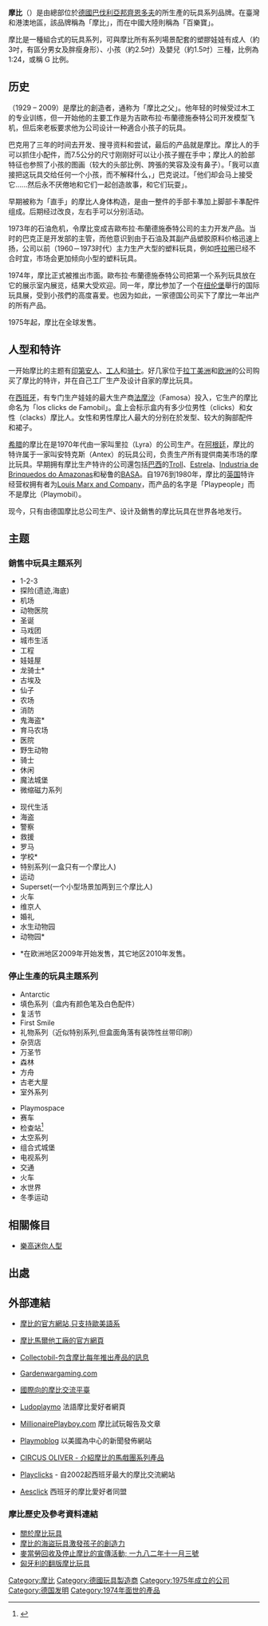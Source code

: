 {{noteTA
|G1=公共组名
|1=zh-cn:百乐宝;zh-tw:摩比;zh-hk:摩比;zh-sg:百乐宝;
}}
{{Infobox
|name         = 
|bodystyle    = 
|title        = 摩比
|titlestyle   = 
|above        = 
|abovestyle   = 
|imagestyle   = 
|captionstyle = 
|image        = [[Image:Playmobil_logo.svg|200px]]
|caption      = 摩比商標
|image2       = 
|caption2     = 
|headerstyle  = 
|labelstyle   =
|datastyle    = 
|header1  = 一般資料
|header2 =
|label2   = 生產商
|data2   = {{le|布蘭德施泰特集團|Brandstätter Group}}
|header3=
|label3  = 世代
|data3    = 1975–現今
|header4=
|label4   = Category
|data4    = 塑膠玩具/人形
|header5=
|label5   = 生產國
|data5    = [[德國|德國]]
|header6 = 
|label6 = 商業
|data6 = 是
|header7 = [[#主題|主題]]
|label8 =
|data8 =  <br/>摩比玩具 "City Life(城市生活" 
|header9 =
|label9 = [[#截至現在|已推出的玩具主題系列]]
|data9 = 33
|header10 = 
|label10 = [[#停止生產|已絕版的玩具主題系列]]
|data10 = 19
|header11 = [[#外部連結|外部連結]]
|label12 = [[網頁|網頁]]
|data12    = [http://www.playmobil.com 摩比官方網站(歐美語系)]
|belowstyle =
|below = 
}}
'''摩比'''（{{lang-en|Playmobil}}）是由總部位於[[德國|德國]][[巴伐利亞邦|巴伐利亞邦]][[齊恩多夫|齊恩多夫]]的{{le|布蘭德施泰特集團|Brandstätter Group}}所生產的玩具系列品牌。在臺灣和港澳地區，該品牌稱為「摩比」，而在中國大陸則稱為「百樂寶」。

摩比是一種組合式的玩具系列，可與摩比所有系列場景配套的塑膠娃娃有成人（約3吋，有區分男女及胖瘦身形）、小孩（約2.5吋）及嬰兒（約1.5吋）三種，比例為1:24，或稱 G 比例。

==历史==
{{le|汉斯·巴克|Hans Beck}}（1929 – 2009）是摩比的創造者，通称为「摩比之父」。他年轻的时候受过木工的专业训练，但一开始他的主要工作是为吉歐布拉·布蘭德施泰特公司开发模型飞机，但后來老板{{le|荷斯特·布蘭德施泰特|Horst Brandstätter}}要求他为公司设计一种適合小孩子的玩具。

巴克用了三年的时间去开发、搜寻资料和尝试，最后的产品就是摩比。摩比人的手可以抓住小配件，而7.5公分的尺寸刚刚好可以让小孩子握在手中；摩比人的脸部特征也参照了小孩的图画（较大的头部比例、誇張的笑容及没有鼻子）。「我可以直接把这玩具交给任何一个小孩，而不解释什么，」巴克说过。「他们却会马上接受它……然后永不厌倦地和它们一起创造故事，和它们玩耍」。

早期被称为「直手」的摩比人身体构造，是由一整件的手部卡凖加上脚部卡凖配件组成。后期经过改良，左右手可以分别活动。

1973年的石油危机，令摩比变成吉歐布拉·布蘭德施泰特公司的主力开发产品。当时的巴克正是开发部的主管，而他意识到由于石油及其副产品塑胶原料价格迅速上扬，公司以前（1960－1973时代）主力生产大型的塑料玩具，例如[[呼拉圈|呼拉圈]]已经不合时宜，市场会更加倾向小型的塑料玩具。

1974年，摩比正式被推出市面。歐布拉·布蘭德施泰特公司把第一个系列玩具放在它的展示室内展览，结果大受欢迎。同一年，摩比参加了一个在[[纽伦堡|纽伦堡]]舉行的国际玩具展，受到小孩們的高度喜爱。也因为如此，一家德国公司买下了摩比一年出产的所有产品。

1975年起，摩比在全球发售。

== 人型和特许==

一开始摩比的主题有[[美国人|印第安人]]、[[工人|工人]]和[[骑士|骑士]]。好几家位于[[拉丁美洲|拉丁美洲]]和[[欧洲|欧洲]]的公司购买了摩比的特许，并在自己工厂生产及设计自家的摩比玩具。

在[[西班牙|西班牙]]，有专门生产娃娃的最大生产商[[法摩沙|法摩沙]]（Famosa）投入，它生产的摩比命名为「los clicks de Famobil」。盒上会标示盒内有多少位男性（clicks）和女性（clacks）摩比人。女性和男性摩比人最大的分别在於发型、较大的胸部配件和裙子。 

[[希腊|希腊]]的摩比在是1970年代由一家叫里拉（Lyra）的公司生产。在[[阿根廷|阿根廷]]，摩比的特许属于一家叫安特克斯（Antex）的玩具公司，负责生产所有提供南美市场的摩比玩具。早期拥有摩比生产特许的公司還包括[[巴西|巴西]]的[[Troll|Troll]]、[[Estrela|Estrela]]、[[Industria_de_Brinquedos_do_Amazonas|Industria de Brinquedos do Amazonas]]和秘鲁的[[BASA|BASA]]。自1976到1980年，摩比的[[英国|英国]]特许经营权拥有者为[[Louis_Marx_and_Company|Louis Marx and Company]]，而产品的名字是「Playpeople」而不是摩比（Playmobil）。

现今，只有由德国摩比总公司生产、设计及銷售的摩比玩具在世界各地发行。

== 主题 ==
===銷售中玩具主題系列===
{{Col-begin}}
{{Col-2}}
*1-2-3
*探险(遗迹,海底)
*机场
*动物医院
*圣诞
*马戏团
*城市生活
*工程
*娃娃屋
*龙骑士*
*古埃及
*仙子
*农场
*消防
*鬼海盗*
*育马农场
*医院
*野生动物
*骑士
*休闲
*魔法城堡
*微缩磁力系列
{{Col-2}}
*现代生活
*海盗
*警察
*救援
*罗马
*学校*
*特别系列(一盒只有一个摩比人)
*运动
*Superset(一个小型场景加两到三个摩比人)
*火车
*维京人
*婚礼
*水生动物园
*动物园*
{{Col-end}}

* *在欧洲地区2009年开始发售，其它地区2010年发售。

===停止生產的玩具主題系列===
{{Col-begin}}
{{Col-2}}
*Antarctic
*填色系列（盒内有颜色笔及白色配件）
*复活节
*First Smile
*礼物系列（近似特别系列,但盒面角落有装饰性丝带印刷）
*杂货店
*万圣节
*森林
*方舟
*古老大屋
*室外系列
{{Col-2}}

*Playmospace
*赛车
*检查站<ref>{{Cite web |url=http://www.theregister.co.uk/2008/03/07/security_check_point/ |title=存档副本 |access-date=2010-05-01 |archive-date=2019-02-06 |archive-url=https://web.archive.org/web/20190206020522/https://www.theregister.co.uk/2008/03/07/security_check_point/ |dead-url=no }}</ref>
*太空系列
*组合式城堡
*电视系列
*交通
*火车
*水世界
*冬季运动
{{Col-end}}

== 相關條目 ==
* [[迷你人型|樂高迷你人型]]

==出處==
{{reflist}}

== 外部連結==
{{Commons|摩比}}
* {{en icon}} [http://www.playmobil.com/index.html 摩比的官方網站,只支持歐美語系] {{Wayback|url=http://www.playmobil.com/index.html |date=20090708124047 }}
* {{en icon}} [http://www.playmobilmalta.com 摩比馬爾他工廠的官方網頁] {{Wayback|url=http://www.playmobilmalta.com/ |date=20210119042333 }}
* {{en icon}} [http://www.collectobil.com/ Collectobil-包含摩比每年推出產品的訊息] {{Wayback|url=http://www.collectobil.com/ |date=20210309165129 }}
* {{en icon}} [http://www.gardenwargaming.com/ Gardenwargaming.com] {{Wayback|url=http://www.gardenwargaming.com/ |date=20210309122827 }}
* {{en icon}} {{de icon}} {{es icon}} {{fr icon}}  [https://web.archive.org/web/20100124021308/http://www.tricornejock.com/phpBB3/index.php 國際向的摩比交流平臺]
* {{fr icon}} [http://perso.orange.fr/ludoplaymo/ Ludoplaymo] {{Wayback|url=http://perso.orange.fr/ludoplaymo/ |date=20071008092628 }}法語摩比愛好者網頁
* {{en icon}} [http://www.millionaireplayboy.com/toys/playmobil.php MillionairePlayboy.com] {{Wayback|url=http://www.millionaireplayboy.com/toys/playmobil.php |date=20210224015134 }} 摩比試玩報告及文章
* {{en icon}} [http://www.playmoblog.com/ Playmoblog] {{Wayback|url=http://www.playmoblog.com/ |date=20181113012556 }} 以美國為中心的新聞發佈網站
* {{de icon}} [http://www.circusoliver.de/ CIRCUS OLIVER - 介紹摩比的馬戲團系列產品] {{Wayback|url=http://www.circusoliver.de/ |date=20141219023606 }}
* {{es icon}} [http://www.playclicks.com/ Playclicks] {{Wayback|url=http://www.playclicks.com/ |date=20210128233726 }} - 自2002起西班牙最大的摩比交流網站
* {{es icon}} [http://www.aesclick.com/ Aesclick] {{Wayback|url=http://www.aesclick.com/ |date=20201109102524 }} 西班牙的摩比愛好者同盟

=== 摩比歷史及參考資料連結===
* [https://web.archive.org/web/20101206180151/http://www.best-german-gifts.com/playmobil-toy.html 關於摩比玩具]
* [https://web.archive.org/web/20110707213434/http://www.corporate.basf.com/en/stories/wipo/playmobil/story.htm?id=iMIuq8DPRbcp1hM 摩比的海盜玩具激發孩子的創造力]
* [https://web.archive.org/web/20060521004456/http://www.keepkidshealthy.com/recalls/toys/82046.html 麥當勞回收及停止摩比的宣傳活動; 一九八二年十一月三號]
* [http://www.collectobil.com/guide/schenk.html 匈牙利的翻版摩比玩具] {{Wayback|url=http://www.collectobil.com/guide/schenk.html |date=20170814052755 }}

{{摩比}}

[[Category:摩比|Category:摩比]]
[[Category:德國玩具製造商|Category:德國玩具製造商]]
[[Category:1975年成立的公司|Category:1975年成立的公司]]
[[Category:德国发明|Category:德国发明]]
[[Category:1974年面世的產品|Category:1974年面世的產品]]